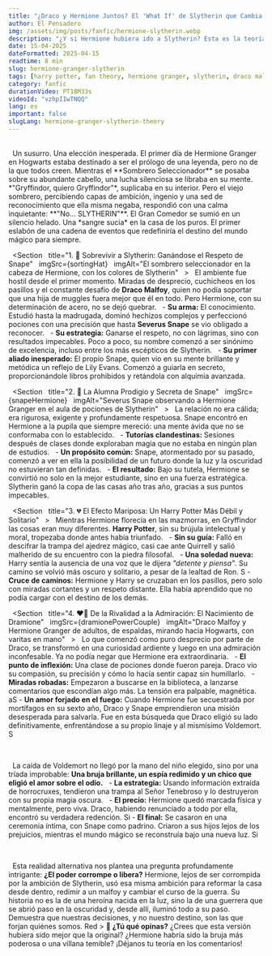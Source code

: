```yaml
---
title: "¿Draco y Hermione Juntos? El 'What If' de Slytherin que Cambia Todo"
author: El Pensadero
img: /assets/img/posts/fanfic/hermione-slytherin.webp
description: "¿Y si Hermione hubiera ido a Slytherin? Esta es la teoría (fanfic) que la une a Draco Malfoy, con Snape como mentor. El 'what if' que reescribe la historia."
date: 15-04-2025
dateFormatted: 2025-04-15
readtime: 8 min
slug: hermione-granger-slytherin
tags: [harry potter, fan theory, hermione granger, slytherin, draco malfoy, what if, dramione, draco y hermione, hermione en slytherin, que pasaria si hermione fuera de slytherin, snape mentor, fanfic]
category: fanfic
durationVideo: PT18M33s
videoId: "vzhpIIwTNQQ" 
lang: es
important: false
slugLang: hermione-granger-slytherin-theory
---
```



<Article>
    <Section title="🎩 La Elección: 'Mejor que seas... ¡SLYTHERIN!'">
  	Un susurro. Una elección inesperada. El primer día de Hermione Granger en Hogwarts estaba destinado a ser el prólogo de una leyenda, pero no de la que todos creen. Mientras el **Sombrero Seleccionador** se posaba sobre su abundante cabello, una lucha silenciosa se libraba en su mente. *"Gryffindor, quiero Gryffindor"*, suplicaba en su interior. Pero el viejo sombrero, percibiendo capas de ambición, ingenio y una sed de reconocimiento que ella misma negaba, respondió con una calma inquietante: **"No... SLYTHERIN"**. El Gran Comedor se sumió en un silencio helado. Una *sangre sucia* en la casa de los puros. El primer eslabón de una cadena de eventos que redefiniría el destino del mundo mágico para siempre.
  </Section>

    <Section
  	title="1. 🐍 Sobrevivir a Slytherin: Ganándose el Respeto de Snape"
  	imgSrc={sortingHat}
  	imgAlt="El sombrero seleccionador en la cabeza de Hermione, con los colores de Slytherin"
  >
  	El ambiente fue hostil desde el primer momento. Miradas de desprecio, cuchicheos en los pasillos y el constante desafío de **Draco Malfoy**, quien no podía soportar que una hija de muggles fuera mejor que él en todo. Pero Hermione, con su determinación de acero, no se dejó quebrar.
  	- **Su arma:** El conocimiento. Estudió hasta la madrugada, dominó hechizos complejos y perfeccionó pociones con una precisión que hasta **Severus Snape** se vio obligado a reconocer.
  	- **Su estrategia:** Ganarse el respeto, no con lágrimas, sino con resultados impecables. Poco a poco, su nombre comenzó a ser sinónimo de excelencia, incluso entre los más escépticos de Slytherin.
  	- **Su primer aliado inesperado:** El propio Snape, quien vio en su mente brillante y metódica un reflejo de Lily Evans. Comenzó a guiarla en secreto, proporcionándole libros prohibidos y retándola con alquimia avanzada.
  </Section>

    <Section
  	title="2. 🧪 La Alumna Prodigio y Secreta de Snape"
  	imgSrc={snapeHermione}
  	imgAlt="Severus Snape observando a Hermione Granger en el aula de pociones de Slytherin"
  >
  	La relación no era cálida; era rigurosa, exigente y profundamente respetuosa. Snape encontró en Hermione a la pupila que siempre mereció: una mente ávida que no se conformaba con lo establecido.
  	- **Tutorías clandestinas:** Sesiones después de clases donde exploraban magia que no estaba en ningún plan de estudios.
  	- **Un propósito común:** Snape, atormentado por su pasado, comenzó a ver en ella la posibilidad de un futuro donde la luz y la oscuridad no estuvieran tan definidas.
  	- **El resultado:** Bajo su tutela, Hermione se convirtió no solo en la mejor estudiante, sino en una fuerza estratégica. Slytherin ganó la copa de las casas año tras año, gracias a sus puntos impecables.
  </Section>

    <Section
  	title="3. 💔 El Efecto Mariposa: Un Harry Potter Más Débil y Solitario"
  >
  	Mientras Hermione florecía en las mazmorras, en Gryffindor las cosas eran muy diferentes. **Harry Potter**, sin su brújula intelectual y moral, tropezaba donde antes había triunfado.
  	- **Sin su guía:** Falló en descifrar la trampa del ajedrez mágico, casi cae ante Quirrell y salió malherido de su encuentro con la piedra filosofal.
  	- **Una soledad nueva:** Harry sentía la ausencia de una voz que le dijera *"detente y piensa"*. Su camino se volvió más oscuro y solitario, a pesar de la lealtad de Ron.
S 	- **Cruce de caminos:** Hermione y Harry se cruzaban en los pasillos, pero solo con miradas cortantes y un respeto distante. Ella había aprendido que no podía cargar con el destino de los demás.
  </Section>

    <Section
  	title="4. ❤️‍🔥 De la Rivalidad a la Admiración: El Nacimiento de Dramione"
  	imgSrc={dramionePowerCouple}
  	imgAlt="Draco Malfoy y Hermione Granger de adultos, de espaldas, mirando hacia Hogwarts, con varitas en mano"
  >
  	Lo que comenzó como puro desprecio por parte de Draco, se transformó en una curiosidad ardiente y luego en una admiración inconfesable. Ya no podía negar que Hermione era extraordinaria.
  	- **El punto de inflexión:** Una clase de pociones donde fueron pareja. Draco vio su compasión, su precisión y cómo lo hacía sentir capaz sin humillarlo.
  	- **Miradas robadas:** Empezaron a buscarse en la biblioteca, a lanzarse comentarios que escondían algo más. La tensión era palpable, magnética.
aS 	- **Un amor forjado en el fuego:** Cuando Hermione fue secuestrada por mortífagos en su sexto año, Draco y Snape emprendieron una misión desesperada para salvarla. Fue en esta búsqueda que Draco eligió su lado definitivamente, enfrentándose a su propio linaje y al mismísimo Voldemort.
S </Section>

    <Section title="5. ⚔️ La Guerra: La Victoria de un Nuevo Trío">
  	La caída de Voldemort no llegó por la mano del niño elegido, sino por una tríada improbable: **Una bruja brillante, un espía redimido y un chico que eligió el amor sobre el odio.**
  	- **La estrategia:** Usando información extraída de horrocruxes, tendieron una trampa al Señor Tenebroso y lo destruyeron con su propia magia oscura.
  	- **El precio:** Hermione quedó marcada física y mentalmente, pero viva. Draco, habiendo renunciado a todo por ella, encontró su verdadera redención.
Si 	- **El final:** Se casaron en una ceremonia íntima, con Snape como padrino. Criaron a sus hijos lejos de los prejuicios, mientras el mundo mágico se reconstruía bajo una nueva luz.
Si </Section>

    <Section title="🔮 Conclusión: ¿Una Heroína Forjada en la Oscuridad?">
  	Esta realidad alternativa nos plantea una pregunta profundamente intrigante: **¿El poder corrompe o libera?** Hermione, lejos de ser corrompida por la ambición de Slytherin, usó esa misma ambición para reformar la casa desde dentro, redimir a un malfoy y cambiar el curso de la guerra. Su historia no es la de una heroína nacida en la luz, sino la de una guerrera que se abrió paso en la oscuridad y, desde allí, iluminó todo a su paso. Demuestra que nuestras decisiones, y no nuestro destino, son las que forjan quiénes somos.
Red 	> **📣 ¿Tú qué opinas?** ¿Crees que esta versión hubiera sido mejor que la original? ¿Hermione habría sido la bruja más poderosa o una villana temible? ¡Déjanos tu teoría en los comentarios!
  </Section>
</Article>